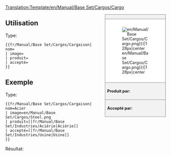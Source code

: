<noinclude>[[Translation:Template/en/Manual/Base Set/Cargos/Cargo]]</noinclude><!--
--><div style="float:right; width:15em; font-size:90%; border:1px solid gray; background-color:#f2f2f2; margin-left:1em; margin-bottom:1em">
<div style="text-align:center; border-bottom:1px solid gray"><strong>{{{nom|Cargaison}}}</strong></div>
<div style="padding:1em; background-color:white">[[File:{{{image|en/Manual/Base Set/Cargos/Cargo.png}}}|128px|center]]</div>
<div style="border-top:1px solid gray; padding:0.5em"><strong>Produit par:</strong> {{{produit|produit}}}</div>
<div style="border-top:1px solid gray; padding:0.5em"><strong>Accepté par:</strong> {{{accepté|accepté}}}</div>
</div><noinclude>

{{en/-}}
==Utilisation==
Type:
<pre>{{fr/Manual/Base Set/Cargos/Cargaison| nom=
| image=
| produit=
| accepté=
}}</pre>

==Exemple==
Type:
<pre>{{fr/Manual/Base Set/Cargos/Cargaison| nom=Acier
| image=en/Manual/Base Set/Cargos/Steel.png
| produit=[[fr/Manual/Base Set/Industries/Aciérie|Aciérie]]
| accepté=[[fr/Manual/Base Set/Industries/Usine|Usine]]
}}</pre>
Résultat:
{{fr/Manual/Base Set/Cargos/Cargaison| nom=Acier
| image=en/Manual/Base Set/Cargos/Steel.png
| produit=[[fr/Manual/Base Set/Industries/Aciérie|Aciérie]]
| accepté=[[fr/Manual/Base Set/Industries/Usine|Usine]]
}}
</noinclude><includeonly></includeonly>